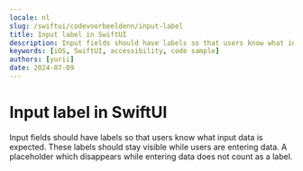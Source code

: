 ```yaml
---
locale: nl
slug: /swiftui/codevoorbeeldenn/input-label
title: Input label in SwiftUI
description: Input fields should have labels so that users know what input data is expected.
keywords: [iOS, SwiftUI, accessibility, code sample]
authors: [yurii]
date: 2024-07-09
---
```


# Input label in SwiftUI

Input fields should have labels so that users know what input data is expected. These labels should stay visible while users are entering data. A placeholder which disappears while entering data does not count as a label.

<CodeSample id="input-label" framework="swiftui" locale="nl"/>
